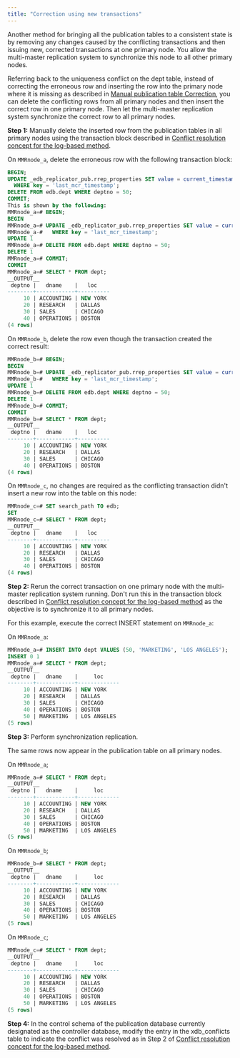 ```yaml
---
title: "Correction using new transactions"
---
```


<div id="correction_using_new_txn_log_based" class="registered_link"></div>

Another method for bringing all the publication tables to a consistent state is by removing any changes caused by the conflicting transactions and then issuing new, corrected transactions at one primary node. You allow the multi-master replication system to synchronize this node to all other primary nodes.

Referring back to the uniqueness conflict on the dept table, instead of correcting the erroneous row and inserting the row into the primary node where it is missing as described in [Manual publication table Correction](04_manual_publication_table_correction_log_based/#manual_publication_table_correction_log_based), you can delete the conflicting rows from all primary nodes and then insert the correct row in one primary node. Then let the multi-master replication system synchronize the correct row to all primary nodes.

**Step 1:** Manually delete the inserted row from the publication tables in all primary nodes using the transaction block described in [Conflict resolution concept for the log-based method](02_conflict_resolution_for_log_based/#conflict_resolution_for_log_based).

On `MMRnode_a`, delete the erroneous row with the following transaction block:

```sql
BEGIN;
UPDATE _edb_replicator_pub.rrep_properties SET value = current_timestamp
  WHERE key = 'last_mcr_timestamp';
DELETE FROM edb.dept WHERE deptno = 50;
COMMIT;
This is shown by the following:
MMRnode_a=# BEGIN;
BEGIN
MMRnode_a=# UPDATE _edb_replicator_pub.rrep_properties SET value = current_timestamp
MMRnode_a-#   WHERE key = 'last_mcr_timestamp';
UPDATE 1
MMRnode_a=# DELETE FROM edb.dept WHERE deptno = 50;
DELETE 1
MMRnode_a=# COMMIT;
COMMIT
MMRnode_a=# SELECT * FROM dept;
__OUTPUT__
 deptno |   dname    |   loc
--------+------------+----------
     10 | ACCOUNTING | NEW YORK
     20 | RESEARCH   | DALLAS
     30 | SALES      | CHICAGO
     40 | OPERATIONS | BOSTON
(4 rows)
```

On `MMRnode_b`, delete the row even though the transaction created the correct result:

```sql
MMRnode_b=# BEGIN;
BEGIN
MMRnode_b=# UPDATE _edb_replicator_pub.rrep_properties SET value = current_timestamp
MMRnode_b-#   WHERE key = 'last_mcr_timestamp';
UPDATE 1
MMRnode_b=# DELETE FROM edb.dept WHERE deptno = 50;
DELETE 1
MMRnode_b=# COMMIT;
COMMIT
MMRnode_b=# SELECT * FROM dept;
__OUTPUT__
 deptno |   dname    |   loc
--------+------------+----------
     10 | ACCOUNTING | NEW YORK
     20 | RESEARCH   | DALLAS
     30 | SALES      | CHICAGO
     40 | OPERATIONS | BOSTON
(4 rows)
```

On `MMRnode_c`, no changes are required as the conflicting transaction didn't insert a new row into the table on this node:

```sql
MMRnode_c=# SET search_path TO edb;
SET
MMRnode_c=# SELECT * FROM dept;
__OUTPUT__
 deptno |   dname    |   loc
--------+------------+----------
     10 | ACCOUNTING | NEW YORK
     20 | RESEARCH   | DALLAS
     30 | SALES      | CHICAGO
     40 | OPERATIONS | BOSTON
(4 rows)
```

**Step 2:** Rerun the correct transaction on one primary node with the multi-master replication system running. Don't run this in the transaction block described in [Conflict resolution concept for the log-based method](02_conflict_resolution_for_log_based/#conflict_resolution_for_log_based) as the objective is to synchronize it to all primary nodes.

For this example, execute the correct INSERT statement on `MMRnode_a`:

On `MMRnode_a`:

```sql
MMRnode_a=# INSERT INTO dept VALUES (50, 'MARKETING', 'LOS ANGELES');
INSERT 0 1
MMRnode_a=# SELECT * FROM dept;
__OUTPUT__
 deptno |   dname    |     loc
--------+------------+-------------
     10 | ACCOUNTING | NEW YORK
     20 | RESEARCH   | DALLAS
     30 | SALES      | CHICAGO
     40 | OPERATIONS | BOSTON
     50 | MARKETING  | LOS ANGELES
(5 rows)
```

**Step 3:** Perform synchronization replication.

The same rows now appear in the publication table on all primary nodes.

On `MMRnode_a`;

```sql
MMRnode_a=# SELECT * FROM dept;
__OUTPUT__
 deptno |   dname    |     loc
--------+------------+-------------
     10 | ACCOUNTING | NEW YORK
     20 | RESEARCH   | DALLAS
     30 | SALES      | CHICAGO
     40 | OPERATIONS | BOSTON
     50 | MARKETING  | LOS ANGELES
(5 rows)
```

On `MMRnode_b`;

```sql
MMRnode_b=# SELECT * FROM dept;
__OUTPUT__
 deptno |   dname    |     loc
--------+------------+-------------
     10 | ACCOUNTING | NEW YORK
     20 | RESEARCH   | DALLAS
     30 | SALES      | CHICAGO
     40 | OPERATIONS | BOSTON
     50 | MARKETING  | LOS ANGELES
(5 rows)
```

On `MMRnode_c`;

```sql
MMRnode_c=# SELECT * FROM dept;
__OUTPUT__
 deptno |   dname    |     loc
--------+------------+-------------
     10 | ACCOUNTING | NEW YORK
     20 | RESEARCH   | DALLAS
     30 | SALES      | CHICAGO
     40 | OPERATIONS | BOSTON
     50 | MARKETING  | LOS ANGELES
(5 rows)
```

**Step 4:** In the control schema of the publication database currently designated as the controller database, modify the entry in the xdb_conflicts table to indicate the conflict was resolved as in Step 2 of [Conflict resolution concept for the log-based method](02_conflict_resolution_for_log_based/#conflict_resolution_for_log_based).
